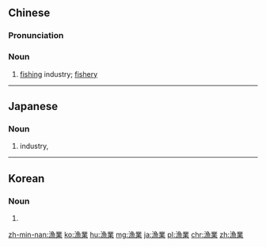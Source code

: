 {{also|渔业}}
==Chinese==
{{zh-forms|s=渔业}}

===Pronunciation===
{{zh-pron
|m=yúyè
|c=jyu4 jip6
|mn=qz:hîr-gia̍p/tp:hû-gia̍p/kh,xm,zz:hî-gia̍p
|h=pfs=ǹg-ngia̍p
|cat=n
}}

===Noun===
{{zh-noun}}

# [[fishing]] industry; [[fishery]]

{{zh-cat|Advanced}}

----

==Japanese==
{{ja-kanjitab|ぎょ|ぎょう|sort=ぎょぎょう|yomi=on}}

===Noun===
{{ja-noun|ぎょぎょう}}

# {{l|en|fishing|id=business of catching fish}} industry, {{l|en|fishery|id=activity}}

----

==Korean==
{{ko-hanjatab}}

===Noun===
{{ko-noun|hj|hangeul=어업}}

# {{hanja form of|어업|[[fishing]] industry, [[fishery]]}}

[[zh-min-nan:漁業]]
[[ko:漁業]]
[[hu:漁業]]
[[mg:漁業]]
[[ja:漁業]]
[[pl:漁業]]
[[chr:漁業]]
[[zh:漁業]]